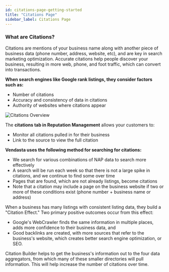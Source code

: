 ```yaml
---
id: citations-page-getting-started
title: "Citations Page"
sidebar_label: Citations Page
---
```


### **What are Citations?**

Citations are mentions of your business name along with another piece of business data (phone number, address, website, etc), and are key in search marketing optimization. Accurate citations help people discover your business, resulting in more web, phone, and foot traffic, which can convert into transactions.

**When search engines like Google rank listings, they consider factors such as:**

- Number of citations
- Accuracy and consistency of data in citations
- Authority of websites where citations appear

![Citations Overview](./img/citations-overview.png)

The **citations tab in Reputation Management** allows your customers to:
- Monitor all citations pulled in for their business
- Link to the source to view the full citation

**Vendasta uses the following method for searching for citations:**

- We search for various combinations of NAP data to search more effectively
- A search will be run each week so that there is not a large spike in citations, and we continue to find some over time
- Pages that are found, which are not already listings, become citations
- Note that a citation may include a page on the business website if two or more of these conditions exist (phone number + business name or address)

When a business has many listings with consistent listing data, they build a "Citation Effect." Two primary positive outcomes occur from this effect:

- Google's WebCrawler finds the same information in multiple places, adds more confidence to their business data, and
- Good backlinks are created, with more sources that refer to the business's website, which creates better search engine optimization, or SEO.

Citation Builder helps to get the business's information out to the four data aggregators, from which many of these smaller directories will pull information. This will help increase the number of citations over time.